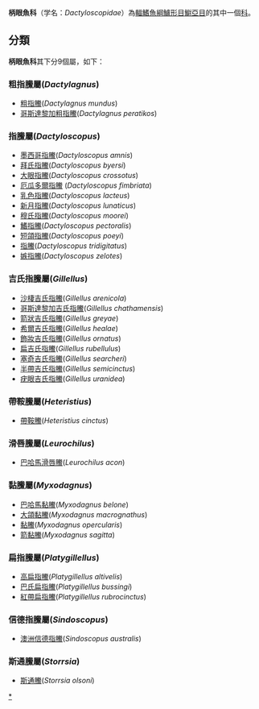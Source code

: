 {{Automatic Taxobox
| taxon = Dactyloscopidae
| image = Dactyloscopus tridigitatus - pone.0010676.g140.png
| image_caption = ''[[Dactyloscopus_tridigitatus|Dactyloscopus tridigitatus]]''
| subdivision_ranks = [[屬|屬]]
| subdivision = 見內文
}}
'''柄眼魚科'''（学名：''Dactyloscopidae''）為[[輻鰭魚綱|輻鰭魚綱]][[鱸形目|鱸形目]][[䲁亞目|䲁亞目]]的其中一個[[科|科]]。

==分類==
'''柄眼魚科'''其下分9個屬，如下：
===粗指鰧屬(''Dactylagnus'')===	
*[[粗指鰧|粗指鰧]](''Dactylagnus mundus'')	
*[[哥斯達黎加粗指鰧|哥斯達黎加粗指鰧]](''Dactylagnus peratikos'')	
===指鰧屬(''Dactyloscopus'')===	
*[[墨西哥指鰧|墨西哥指鰧]](''Dactyloscopus amnis'')	
*[[拜氏指鰧|拜氏指鰧]](''Dactyloscopus byersi'')	
*[[大眼指鰧|大眼指鰧]](''Dactyloscopus crossotus'')	
*[[厄瓜多爾指鰧|厄瓜多爾指鰧]] (''Dactyloscopus fimbriata'')	
*[[乳色指鰧|乳色指鰧]](''Dactyloscopus lacteus'')	
*[[新月指鰧|新月指鰧]](''Dactyloscopus lunaticus'')	
*[[穆氏指鰧|穆氏指鰧]](''Dactyloscopus moorei'')	
*[[鰭指鰧|鰭指鰧]](''Dactyloscopus pectoralis'')	
*[[短頜指鰧|短頜指鰧]](''Dactyloscopus poeyi'')
*[[指鰧|指鰧]](''Dactyloscopus tridigitatus'')	
*[[嫉指鰧|嫉指鰧]](''Dactyloscopus zelotes'')
===吉氏指鰧屬(''Gillellus'')===	
*[[沙棲吉氏指鰧|沙棲吉氏指鰧]](''Gillellus arenicola'')	
*[[哥斯達黎加吉氏指鰧|哥斯達黎加吉氏指鰧]](''Gillellus chathamensis'')
*[[箭狀吉氏指鰧|箭狀吉氏指鰧]](''Gillellus greyae'')
*[[希爾吉氏指鰧|希爾吉氏指鰧]](''Gillellus healae'')
*[[飾妝吉氏指鰧|飾妝吉氏指鰧]](''Gillellus ornatus'')	
*[[扁吉氏指鰧|扁吉氏指鰧]](''Gillellus rubellulus'')	
*[[塞奇吉氏指鰧|塞奇吉氏指鰧]](''Gillellus searcheri'')	
*[[半帶吉氏指鰧|半帶吉氏指鰧]](''Gillellus semicinctus'')	
*[[疣眼吉氏指鰧|疣眼吉氏指鰧]](''Gillellus uranidea'')	
===帶鞍鰧屬(''Heteristius'')===	
*[[帶鞍鰧|帶鞍鰧]](''Heteristius cinctus'')	
===滑唇鰧屬(''Leurochilus'')===
*[[巴哈馬滑唇鰧|巴哈馬滑唇鰧]](''Leurochilus acon'')	
===黏鰧屬(''Myxodagnus'')===	
*[[巴哈馬黏鰧|巴哈馬黏鰧]](''Myxodagnus belone'')	
*[[大頜黏鰧|大頜黏鰧]](''Myxodagnus macrognathus'')
*[[黏鰧|黏鰧]](''Myxodagnus opercularis'')	
*[[箭黏鰧|箭黏鰧]](''Myxodagnus sagitta'')	
===扁指鰧屬(''Platygillellus'')===	
*[[高扁指鰧|高扁指鰧]](''Platygillellus altivelis'')	
*[[巴氏扁指鰧|巴氏扁指鰧]](''Platygillellus bussingi'')
*[[紅帶扁指鰧|紅帶扁指鰧]](''Platygillellus rubrocinctus'')	
===信德指鰧屬(''Sindoscopus'')===	
*[[澳洲信德指鰧|澳洲信德指鰧]](''Sindoscopus australis'')	
===斯通鰧屬(''Storrsia'')===	
*[[斯通鰧|斯通鰧]](''Storrsia olsoni'')

{{Taxonbar}}
[[Category:柄眼魚科|*]]